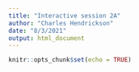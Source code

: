 ```yaml
---
title: "Interactive session 2A"
author: "Charles Hendrickson"
date: "8/3/2021"
output: html_document
---
```


```r
knitr::opts_chunk$set(echo = TRUE)
```

